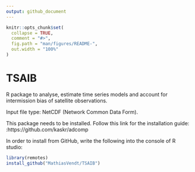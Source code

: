 ```yaml
---
output: github_document
---
```


<!-- README.md is generated from README.Rmd. Please edit that file -->

```r
knitr::opts_chunk$set(
  collapse = TRUE,
  comment = "#>",
  fig.path = "man/figures/README-",
  out.width = "100%"
)
```

# TSAIB

<!-- badges: start -->
<!-- badges: end -->

R package to analyse, estimate time series models and 
account for intermission bias of satellite observations.

Input file type: NetCDF (Network Common Data Form).

This package needs \verb+TMB+ to be installed. Follow this link for the installation guide: \verb+TMB+:https://github.com/kaskr/adcomp

In order to install \verb+TSAIB+ from GitHub, write the following into the console of R studio:

``` r
library(remotes)
install_github("MathiasVendt/TSAIB")
```
